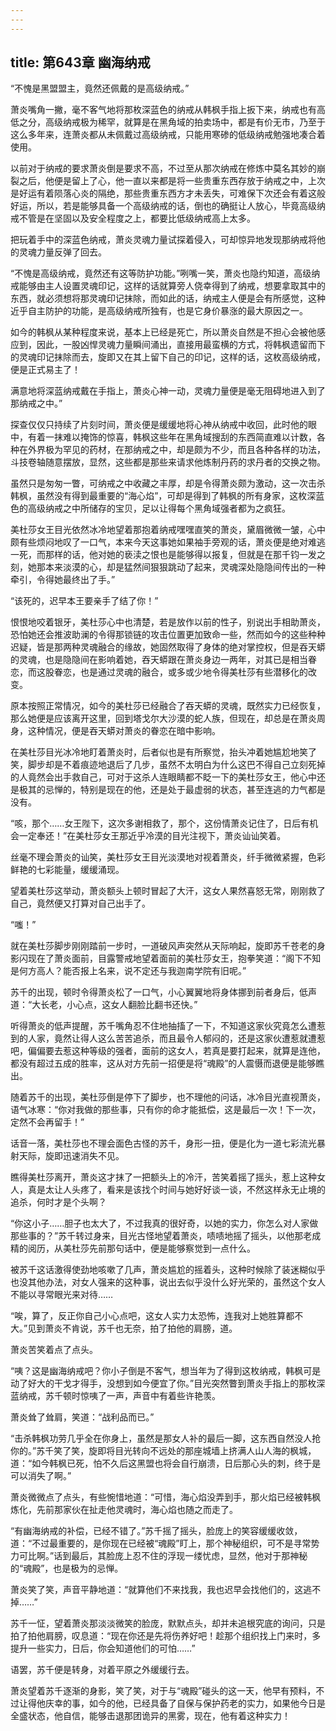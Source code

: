 ```yaml
---
---
---
```

title: 第643章 幽海纳戒
---



“不愧是黑盟盟主，竟然还佩戴的是高级纳戒。”

萧炎嘴角一撇，毫不客气地将那枚深蓝色的纳戒从韩枫手指上扳下来，纳戒也有高低之分，高级纳戒极为稀罕，就算是在黑角域的拍卖场中，都是有价无市，乃至于这么多年来，连萧炎都从未佩戴过高级纳戒，只能用寒碜的低级纳戒勉强地凑合着使用。

以前对于纳戒的要求萧炎倒是要求不高，不过至从那次纳戒在修炼中莫名其妙的崩裂之后，他便是留上了心，他一直以来都是将一些贵重东西存放于纳戒之中，上次是好运有着陨落心炎的隔绝，那些贵重东西方才未丢失，可难保下次还会有着这般好运，所以，若是能够具备一个高级纳戒的话，倒也的确挺让人放心，毕竟高级纳戒不管是在坚固以及安全程度之上，都要比低级纳戒高上太多。

把玩着手中的深蓝色纳戒，萧炎灵魂力量试探着侵入，可却惊异地发现那纳戒将他的灵魂力量反弹了回去。

“不愧是高级纳戒，竟然还有这等防护功能。”咧嘴一笑，萧炎也隐约知道，高级纳戒能够由主人设置灵魂印记，这样的话就算旁人侥幸得到了纳戒，想要拿取其中的东西，就必须想将那灵魂印记抹除，而如此的话，纳戒主人便是会有所感觉，这种近乎自主防护的功能，是高级纳戒所独有，也是它身价暴涨的最大原因之一。

如今的韩枫从某种程度来说，基本上已经是死亡，所以萧炎自然是不担心会被他感应到，因此，一股凶悍灵魂力量瞬间涌出，直接用最蛮横的方式，将韩枫遗留而下的灵魂印记抹除而去，旋即又在其上留下自己的印记，这样的话，这枚高级纳戒，便是正式易主了！

满意地将深蓝纳戒戴在手指上，萧炎心神一动，灵魂力量便是毫无阻碍地进入到了那纳戒之中。”

探查仅仅只持续了片刻时间，萧炎便是缓缓地将心神从纳戒中收回，此时他的眼中，有着一抹难以掩饰的惊喜，韩枫这些年在黑角域搜刮的东西简直难以计数，各种在外界极为罕见的药材，在那纳戒之中，却是颇为不少，而且各种各样的功法，斗技卷轴随意摆放，显然，这些都是那些来请求他炼制丹药的求丹者的交换之物。

虽然只是匆匆一瞥，可纳戒之中收藏之丰厚，却是令得萧炎颇为激动，这一次击杀韩枫，虽然没有得到最重要的“海心焰”，可却是得到了韩枫的所有身家，这枚深蓝色的高级纳戒之中所储存的宝贝，足以让得每个黑角域强者都为之疯狂。

美杜莎女王目光依然冰冷地望着那抱着纳戒嘿嘿直笑的萧炎，黛眉微微一皱，心中颇有些烦闷地叹了一口气，本来今天这事她如果袖手旁观的话，萧炎便是绝对难逃一死，而那样的话，他对她的亵渎之恨也是能够得以报复，但就是在那千钧一发之刻，她那本来淡漠的心，却是猛然间狠狠跳动了起来，灵魂深处隐隐间传出的一种牵引，令得她最终出了手。”

“该死的，迟早本王要亲手了结了你！”

恨恨地咬着银牙，美杜莎心中也清楚，若是放作以前的性子，别说出手相助萧炎，恐怕她还会推波助澜的令得那锁链的攻击位置更加致命一些，然而如今的这些种种迟疑，皆是那两种灵魂融合的缘故，她固然取得了身体的绝对掌控权，但是吞天蟒的灵魂，也是隐隐间在影响着她，吞天蟒跟在萧炎身边一两年，对其已是相当眷恋，而这股眷恋，也是通过灵魂的融合，或多或少地令得美杜莎有些潜移化的改变。

原本按照正常情况，如今的美杜莎已经融合了吞天蟒的灵魂，既然实力已经恢复，那么她便是应该离开这里，回到塔戈尔大沙漠的蛇人族，但现在，却总是在萧炎周身，这种情况，便是吞天蟒对萧炎的眷恋在暗中影响。

在美杜莎目光冰冷地盯着萧炎时，后者似也是有所察觉，抬头冲着她尴尬地笑了笑，脚步却是不着痕迹地退后了几步，虽然不太明白为什么这巴不得自己立刻死掉的人竟然会出手救自己，可对于这杀人连眼睛都不眨一下的美杜莎女王，他心中还是极其的忌惮的，特别是现在的他，还是处于最虚弱的状态，甚至连逃的力气都是没有。

“咳，那个……女王陛下，这次多谢相救了，那个，这份情萧炎记住了，日后有机会一定奉还！”在美杜莎女王那近乎冷漠的目光注视下，萧炎讪讪笑着。

丝毫不理会萧炎的讪笑，美杜莎女王目光淡漠地对视着萧炎，纤手微微紧握，色彩鲜艳的七彩能量，缓缓涌现。

望着美杜莎这举动，萧炎额头上顿时冒起了大汗，这女人果然喜怒无常，刚刚救了自己，竟然便又打算对自己出手了。

“嗤！”

就在美杜莎脚步刚刚踏前一步时，一道破风声突然从天际响起，旋即苏千苍老的身影闪现在了萧炎面前，目露警戒地望着面前的美杜莎女王，抱拳笑道：“阁下不知是何方高人？能否报上名来，说不定还与我迦南学院有旧呢。”

苏千的出现，顿时令得萧炎松了一口气，小心翼翼地将身体挪到前者身后，低声道：“大长老，小心点，这女人翻脸比翻书还快。”

听得萧炎的低声提醒，苏千嘴角忍不住地抽搐了一下，不知道这家伙究竟怎么遭惹到的人家，竟然让得人这么苦苦追杀，而且最令人郁闷的，还是这家伙遭惹就遭惹吧，偏偏要去惹这种等级的强者，面前的这女人，若真是要打起来，就算是连他，都没有超过五成的胜率，这从对方先前一招便是将“魂殿”的人震慑而退便是能够瞧出。

随着苏千的出现，美杜莎倒是停下了脚步，也不理他的问话，冰冷目光直视萧炎，语气冰寒：“你对我做的那些事，只有你的命才能抵偿，这是最后一次！下一次，定然不会再留手！”

话音一落，美杜莎也不理会面色古怪的苏千，身形一扭，便是化为一道七彩流光暴射天际，旋即迅速消失不见。

瞧得美杜莎离开，萧炎这才抹了一把额头上的冷汗，苦笑着摇了摇头，惹上这种女人，真是太让人头疼了，看来是该找个时间与她好好谈一谈，不然这样永无止境的追杀，何时才是个头啊？

“你这小子……胆子也太大了，不过我真的很好奇，以她的实力，你怎么对人家做那些事的？”苏千转过身来，目光古怪地望着萧炎，啧啧地摇了摇头，以他那老成精的阅历，从美杜莎先前那句话中，便是能够察觉到一点什么。

被苏千这话激得使劲地咳嗽了几声，萧炎尴尬的摇着头，这种时候除了装迷糊似乎也没其他办法，对女人强来的这种事，说出去似乎没什么好光荣的，虽然这个女人不能以寻常眼光来对待……

“唉，算了，反正你自己小心点吧，这女人实力太恐怖，连我对上她胜算都不大。”见到萧炎不肯说，苏千也无奈，拍了拍他的肩膀，道。

萧炎苦笑着点了点头。

“咦？这是幽海纳戒吧？你小子倒是不客气，想当年为了得到这枚纳戒，韩枫可是动了好大的干戈才得手，没想到如今便宜了你。”目光突然瞥到萧炎手指上的那枚深蓝纳戒，苏千顿时惊咦了一声，声音中有着些许艳羡。

萧炎耸了耸肩，笑道：“战利品而已。”

“击杀韩枫功劳几乎全在你身上，虽然是那女人补的最后一脚，这东西自然没人抢你的。”苏千笑了笑，旋即将目光转向不远处的那座城墙上挤满人山人海的枫城，道：“如今韩枫已死，怕不久后这黑盟也将会自行崩溃，日后那心头的刺，终于是可以消失了啊。”

萧炎微微点了点头，有些惋惜地道：“可惜，海心焰没弄到手，那火焰已经被韩枫炼化，先前那家伙在扯走他灵魂时，海心焰也随之而走了。

“有幽海纳戒的补偿，已经不错了。”苏千摇了摇头，脸庞上的笑容缓缓收敛，道：“不过最重要的，是你现在已经被“魂殿”盯上，那个神秘组织，可不是寻常势力可比啊。”话到最后，其脸庞上忍不住的浮现一缕忧虑，显然，他对于那神秘的“魂殿”，也是极为的忌惮。

萧炎笑了笑，声音平静地道：“就算他们不来找我，我也迟早会找他们的，这逃不掉……”

苏千一怔，望着萧炎那淡淡微笑的脸庞，默默点头，却并未追根究底的询问，只是拍了拍他肩膀，叹息道：“现在你还是先将伤养好吧！趁那个组织找上门来时，多提升一些实力，日后，你会知道他们的可怕……”

语罢，苏千便是转身，对着平原之外缓缓行去。

萧炎望着苏千逐渐的身影，笑了笑，对于与“魂殿”碰头的这一天，他早有预料，不过让得他庆幸的事，如今的他，已经具备了自保与保护药老的实力，如果他今日是全盛状态，他自信，能够击退那团诡异的黑雾，现在，他有着这种实力！